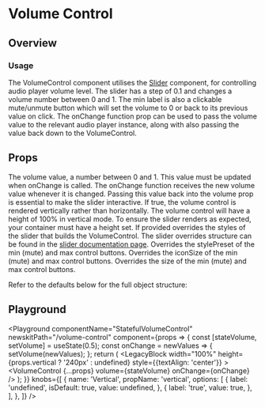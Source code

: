 


# Volume Control

## Overview

### Usage

The VolumeControl component utilises the [Slider](/components/slider) component, for controlling audio player volume level.
The slider has a step of 0.1 and changes a volume number between 0 and 1. The min label is also a clickable mute/unmute button
which will set the volume to 0 or back to its previous value on click. The onChange function prop can be used to pass the volume
value to the relevant audio player instance, along with also passing the value back down to the VolumeControl.

## Props

<LegacyBlock marginTop="sizing050">
  <Prop name="volume" required type="number">
    The volume value, a number between 0 and 1. This value must be updated when
    onChange is called.
  </Prop>
  <Prop name="onChange" required type="(volume: number) => void">
    The onChange function receives the new volume value whenever it is changed.
    Passing this value back into the volume prop is essential to make the slider
    interactive.
  </Prop>
  <Prop name="vertical" type="boolean">
    If true, the volume control is rendered vertically rather than horizontally.
    The volume control will have a height of 100% in vertical mode. To ensure
    the slider renders as expected, your container must have a height set.
  </Prop>
  <Prop name="overrides" type="object">
    <Prop name="slider" type="SliderOverrideProps">
      If provided overrides the styles of the slider that builds the VolumeControl.
      The slider overrides structure can be found in the <a href="./slider">slider documentation page</a>.
    </Prop>
    <Prop name="button" type="object">
      <Prop name="stylePreset" type="string" default="volumeControlButtons">
        Overrides the stylePreset of the min (mute) and max control buttons.
      </Prop>
      <Prop name="iconSize" type="IconSizeKeys" default="iconSize010">
        Overrides the iconSize of the min (mute) and max control buttons.
      </Prop>
      <Prop name="size" type="ButtonSize" default="ButtonSize.Small">
        Overrides the size of the min (mute) and max control buttons.
      </Prop>
    </Prop>
  </Prop>

  Refer to the defaults below for the full object structure:

  <CodeFromDefaultPresets componentName="volumeControl" />
</LegacyBlock>

## Playground

<Playground
  componentName="StatefulVolumeControl"
  newskitPath="/volume-control"
  component={props => {
    const [stateVolume, setVolume] = useState(0.5);
    const onChange = newValues => {
      setVolume(newValues);
    };
    return (
      <LegacyBlock
        width="100%"
        height={props.vertical ? '240px' : undefined}
        style={{textAlign: 'center'}}
      >
        <VolumeControl {...props} volume={stateVolume} onChange={onChange} />
      </LegacyBlock>
    );
  }}
  knobs={[
    {
      name: 'Vertical',
      propName: 'vertical',
      options: [
        {
          label: 'undefined',
          isDefault: true,
          value: undefined,
        },
        {
          label: 'true',
          value: true,
        },
      ],
    },
  ]}
/>
